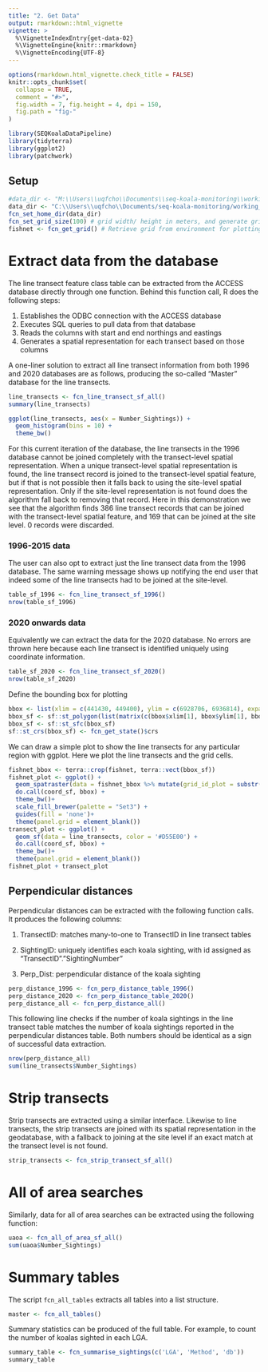 ```yaml
---
title: "2. Get Data"
output: rmarkdown::html_vignette
vignette: >
  %\VignetteIndexEntry{get-data-02}
  %\VignetteEngine{knitr::rmarkdown}
  %\VignetteEncoding{UTF-8}
---
```


```r
options(rmarkdown.html_vignette.check_title = FALSE)
knitr::opts_chunk$set(
  collapse = TRUE,
  comment = "#>",
  fig.width = 7, fig.height = 4, dpi = 150,
  fig.path = "fig-"
)
```

```r
library(SEQKoalaDataPipeline)
library(tidyterra)
library(ggplot2)
library(patchwork)
```

## Setup

```r
#data_dir <- "M:\\Users\\uqfcho\\Documents\\seq-koala-monitoring\\working_data"
data_dir <- "C:\\Users\\uqfcho\\Documents/seq-koala-monitoring/working_data"
fcn_set_home_dir(data_dir)
fcn_set_grid_size(100) # grid width/ height in meters, and generate grid in local environment
fishnet <- fcn_get_grid() # Retrieve grid from environment for plotting
```

# Extract data from the database

The line transect feature class table can be extracted from the ACCESS database directly through one function. Behind this function call, R does the following steps:

1.  Establishes the ODBC connection with the ACCESS database
2.  Executes SQL queries to pull data from that database
3.  Reads the columns with start and end northings and eastings
4.  Generates a spatial representation for each transect based on those columns

A one-liner solution to extract all line transect information from both 1996 and 2020 databases are as follows, producing the so-called "Master" database for the line transects.

```r
line_transects <- fcn_line_transect_sf_all()
summary(line_transects)
```
```r
ggplot(line_transects, aes(x = Number_Sightings)) +
  geom_histogram(bins = 10) +
  theme_bw()
```

For this current iteration of the database, the line transects in the 1996 database cannot be joined completely with the transect-level spatial representation. When a unique transect-level spatial representation is found, the line transect record is joined to the transect-level spatial feature, but if that is not possible then it falls back to using the site-level spatial representation. Only if the site-level representation is not found does the algorithm fall back to removing that record. Here in this demonstration we see that the algorithm finds 386 line transect records that can be joined with the transect-level spatial feature, and 169 that can be joined at the site level. 0 records were discarded.

### 1996-2015 data

The user can also opt to extract just the line transect data from the 1996 database. The same warning message shows up notifying the end user that indeed some of the line transects had to be joined at the site-level.

```r
table_sf_1996 <- fcn_line_transect_sf_1996()
nrow(table_sf_1996)
```

### 2020 onwards data

Equivalently we can extract the data for the 2020 database. No errors are thrown here because each line transect is identified uniquely using coordinate information.
```r
table_sf_2020 <- fcn_line_transect_sf_2020()
nrow(table_sf_2020)
```

Define the bounding box for plotting

```r
bbox <- list(xlim = c(441430, 449400), ylim = c(6928706, 6936814), expand = F)
bbox_sf <- sf::st_polygon(list(matrix(c(bbox$xlim[1], bbox$ylim[1], bbox$xlim[2], bbox$ylim[1], bbox$xlim[1], bbox$ylim[2], bbox$xlim[2], bbox$ylim[2],bbox$xlim[1], bbox$ylim[1]), ncol=2, byrow=T)))
bbox_sf <- sf::st_sfc(bbox_sf)
sf::st_crs(bbox_sf) <- fcn_get_state()$crs
```

We can draw a simple plot to show the line transects for any particular region with ggplot. Here we plot the line transects and the grid cells.

```r
fishnet_bbox <- terra::crop(fishnet, terra::vect(bbox_sf))
fishnet_plot <- ggplot() +
  geom_spatraster(data = fishnet_bbox %>% mutate(grid_id_plot = substr(GridID, nchar(GridID), nchar(GridID))), aes(fill = grid_id_plot)) +
  do.call(coord_sf, bbox) +
  theme_bw()+
  scale_fill_brewer(palette = "Set3") +
  guides(fill = 'none')+
  theme(panel.grid = element_blank())
transect_plot <- ggplot() +
  geom_sf(data = line_transects, color = '#D55E00') +
  do.call(coord_sf, bbox) +
  theme_bw()+
  theme(panel.grid = element_blank())
fishnet_plot + transect_plot
```

## Perpendicular distances
Perpendicular distances can be extracted with the following function calls. It produces the following columns:

1. TransectID: matches many-to-one to TransectID in line transect tables

2. SightingID: uniquely identifies each koala sighting, with id assigned as "TransectID"."SightingNumber"

3. Perp_Dist: perpendicular distance of the koala sighting

```r
perp_distance_1996 <- fcn_perp_distance_table_1996()
perp_distance_2020 <- fcn_perp_distance_table_2020()
perp_distance_all <- fcn_perp_distance_all()
```

This following line checks if the number of koala sightings in the line transect table matches the number of koala sightings reported in the perpendicular distances table. Both numbers should be identical as a sign of successful data extraction.

```r
nrow(perp_distance_all)
sum(line_transects$Number_Sightings)
```

# Strip transects

Strip transects are extracted using a similar interface. Likewise to line transects, the strip transects are joined with its spatial representation in the geodatabase, with a fallback to joining at the site level if an exact match at the transect level is not found.

```r
strip_transects <- fcn_strip_transect_sf_all()
```

# All of area searches

Similarly, data for all of area searches can be extracted using the following function:
```r
uaoa <- fcn_all_of_area_sf_all()
sum(uaoa$Number_Sightings)
```

# Summary tables
The script `fcn_all_tables` extracts all tables into a list structure. 
```r
master <- fcn_all_tables()
```

Summary statistics can be produced of the full table. For example, to count the number of koalas sighted in each LGA.

```r
summary_table <- fcn_summarise_sightings(c('LGA', 'Method', 'db'))
summary_table
```

